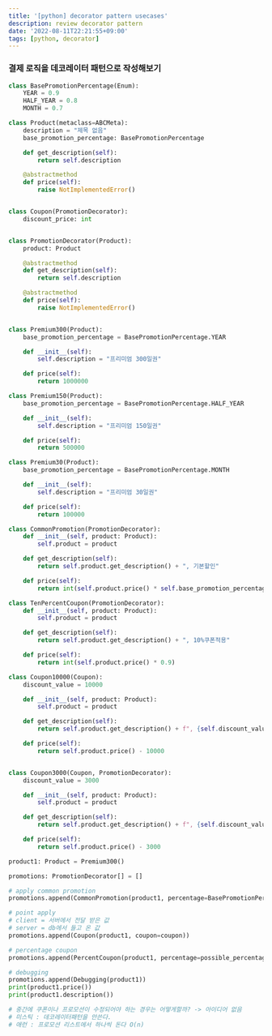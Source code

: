 ```yaml
---
title: '[python] decorator pattern usecases'
description: review decorator pattern
date: '2022-08-11T22:21:55+09:00'
tags: [python, decorator]
---
```


### 결제 로직을 데코레이터 패턴으로 작성해보기

```python
class BasePromotionPercentage(Enum):
    YEAR = 0.9
    HALF_YEAR = 0.8
    MONTH = 0.7

class Product(metaclass=ABCMeta):
    description = "제목 없음"
    base_promotion_percentage: BasePromotionPercentage

    def get_description(self):
        return self.description

    @abstractmethod
    def price(self):
        raise NotImplementedError()


class Coupon(PromotionDecorator):
    discount_price: int


class PromotionDecorator(Product):
    product: Product

    @abstractmethod
    def get_description(self):
        return self.description

    @abstractmethod
    def price(self):
        raise NotImplementedError()


class Premium300(Product):
    base_promotion_percentage = BasePromotionPercentage.YEAR

    def __init__(self):
        self.description = "프리미엄 300일권"

    def price(self):
        return 1000000

class Premium150(Product):
    base_promotion_percentage = BasePromotionPercentage.HALF_YEAR

    def __init__(self):
        self.description = "프리미엄 150일권"

    def price(self):
        return 500000

class Premium30(Product):
    base_promotion_percentage = BasePromotionPercentage.MONTH

    def __init__(self):
        self.description = "프리미엄 30일권"

    def price(self):
        return 100000

class CommonPromotion(PromotionDecorator):
    def __init__(self, product: Product):
        self.product = product

    def get_description(self):
        return self.product.get_description() + ", 기본할인"

    def price(self):
        return int(self.product.price() * self.base_promotion_percentage)

class TenPercentCoupon(PromotionDecorator):
    def __init__(self, product: Product):
        self.product = product

    def get_description(self):
        return self.product.get_description() + ", 10%쿠폰적용"

    def price(self):
        return int(self.product.price() * 0.9)

class Coupon10000(Coupon):
    discount_value = 10000

    def __init__(self, product: Product):
        self.product = product

    def get_description(self):
        return self.product.get_description() + f", {self.discount_value}원 할인"

    def price(self):
        return self.product.price() - 10000


class Coupon3000(Coupon, PromotionDecorator):
    discount_value = 3000

    def __init__(self, product: Product):
        self.product = product

    def get_description(self):
        return self.product.get_description() + f", {self.discount_value}원할인"

    def price(self):
        return self.product.price() - 3000

product1: Product = Premium300()

promotions: PromotionDecorator[] = []

# apply common promotion
promotions.append(CommonPromotion(product1, percentage=BasePromotionPercentage.YEAR))

# point apply
# client = 서버에서 전달 받은 값
# server = db에서 들고 온 값
promotions.append(Coupon(product1, coupon=coupon))

# percentage coupon
promotions.append(PercentCoupon(product1, percentage=possible_percentage))

# debugging
promotions.append(Debugging(product1))
print(product1.price())
print(product1.description())

# 중간에 쿠폰이나 프로모션이 수정되어야 하는 경우는 어떻게할까? -> 아이디어 없음
# 미스틱 : 데코레이터패턴을 안쓴다.
# 애런 : 프로모션 리스트에서 하나씩 돈다 O(n)
```

